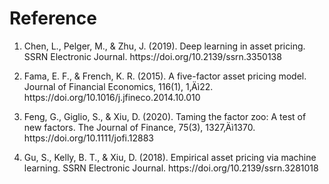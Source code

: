 # Reference

1. Chen, L., Pelger, M., & Zhu, J. (2019). Deep learning in
asset pricing. SSRN Electronic Journal.
https://doi.org/10.2139/ssrn.3350138

2. Fama, E. F., & French, K. R. (2015). A five-factor asset
pricing model. Journal of Financial Economics, 116(1), 1‚Äì22.
https://doi.org/10.1016/j.jfineco.2014.10.010

3. Feng, G., Giglio, S., & Xiu, D. (2020). Taming the factor
zoo: A test of new factors. The Journal of Finance, 75(3),
1327‚Äì1370. https://doi.org/10.1111/jofi.12883

4. Gu, S., Kelly, B. T., & Xiu, D. (2018). Empirical asset
pricing via machine learning. SSRN Electronic Journal.
https://doi.org/10.2139/ssrn.3281018
